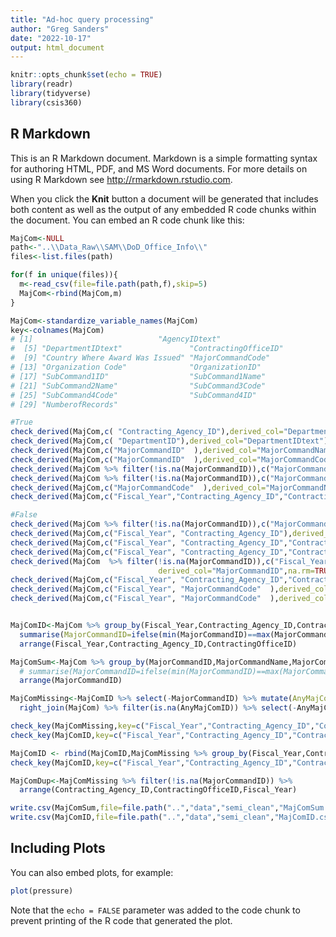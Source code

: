 ```yaml
---
title: "Ad-hoc query processing"
author: "Greg Sanders"
date: "2022-10-17"
output: html_document
---
```


```r
knitr::opts_chunk$set(echo = TRUE)
library(readr)
library(tidyverse)
library(csis360)

```

## R Markdown

This is an R Markdown document. Markdown is a simple formatting syntax for authoring HTML, PDF, and MS Word documents. For more details on using R Markdown see <http://rmarkdown.rstudio.com>.

When you click the **Knit** button a document will be generated that includes both content as well as the output of any embedded R code chunks within the document. You can embed an R code chunk like this:

```r

MajCom<-NULL
path<-"..\\Data_Raw\\SAM\\DoD_Office_Info\\"
files<-list.files(path) 

for(f in unique(files)){
  m<-read_csv(file=file.path(path,f),skip=5)
  MajCom<-rbind(MajCom,m)
}

MajCom<-standardize_variable_names(MajCom)
key<-colnames(MajCom)
# [1]                            "AgencyIDtext"                                     
#  [5] "DepartmentIDtext"               "ContractingOfficeID"            "ContractingOfficeName"          "ContractingOfficeRegion"       
#  [9] "Country Where Award Was Issued" "MajorCommandCode"               "MajorCommandID"                 "MajorCommandName"              
# [13] "Organization Code"              "OrganizationID"                 "ParentMacom Code"                "SubCommand1Code"               
# [17] "SubCommand1ID"                  "SubCommand1Name"                "SubCommand2Code"                "SubCommand2ID"                 
# [21] "SubCommand2Name"                "SubCommand3Code"                "SubCommand3ID"                  "SubCommand3Name"               
# [25] "SubCommand4Code"                "SubCommand4ID"                  "SubCommand4Name"                "Action_Obligation"             
# [29] "NumberofRecords"  

#True
check_derived(MajCom,c( "Contracting_Agency_ID"),derived_col="DepartmentID")
check_derived(MajCom,c( "DepartmentID"),derived_col="DepartmentIDtext")
check_derived(MajCom,c("MajorCommandID"  ),derived_col="MajorCommandName")
check_derived(MajCom,c("MajorCommandID"  ),derived_col="MajorCommandCode")
check_derived(MajCom %>% filter(!is.na(MajorCommandID)),c("MajorCommandID"  ),derived_col="Contracting_Agency_ID")
check_derived(MajCom %>% filter(!is.na(MajorCommandID)),c("MajorCommandID"  ),derived_col="DepartmentID")
check_derived(MajCom,c("MajorCommandCode"  ),derived_col="MajorCommandName")
check_derived(MajCom,c("Fiscal_Year","Contracting_Agency_ID","ContractingOfficeID" , "MajorCommandID"  ),derived_col="ParentMacomCode")

#False
check_derived(MajCom %>% filter(!is.na(MajorCommandID)),c("MajorCommandID"  ),derived_col="ContractingOfficeID")
check_derived(MajCom,c("Fiscal_Year", "Contracting_Agency_ID"),derived_col="AgencyIDtext",na.rm=TRUE)
check_derived(MajCom,c("Fiscal_Year", "Contracting_Agency_ID","ContractingOfficeID"  ),derived_col="ContractingOfficeName",na.rm=TRUE)
check_derived(MajCom,c("Fiscal_Year", "Contracting_Agency_ID","ContractingOfficeID"  ),derived_col="MajorCommandID",na.rm=TRUE)
check_derived(MajCom  %>% filter(!is.na(MajorCommandID)),c("Fiscal_Year", "Contracting_Agency_ID","ContractingOfficeID"),
                                 derived_col="MajorCommandID",na.rm=TRUE)
check_derived(MajCom,c("Fiscal_Year", "Contracting_Agency_ID","ContractingOfficeID"  ),derived_col="MajorCommandCode",na.rm=TRUE)
check_derived(MajCom,c("Fiscal_Year", "MajorCommandCode"  ),derived_col="MajorCommandID",na.rm=TRUE)
check_derived(MajCom,c("Fiscal_Year", "MajorCommandCode"  ),derived_col="ParentMacomCode",na.rm=TRUE)


MajComID<-MajCom %>% group_by(Fiscal_Year,Contracting_Agency_ID,ContractingOfficeID) %>% filter(!is.na(MajorCommandID)) %>%
  summarise(MajorCommandID=ifelse(min(MajorCommandID)==max(MajorCommandID),max(MajorCommandID),NA)) %>%
  arrange(Fiscal_Year,Contracting_Agency_ID,ContractingOfficeID)

MajComSum<-MajCom %>% group_by(MajorCommandID,MajorCommandName,MajorCommandCode) %>% summarise() %>%
  # summarise(MajorCommandID=ifelse(min(MajorCommandID)==max(MajorCommandID),max(MajorCommandID),NA)) %>%
  arrange(MajorCommandID)

MajComMissing<-MajComID %>% select(-MajorCommandID) %>% mutate(AnyMajComID=TRUE) %>%
  right_join(MajCom) %>% filter(is.na(AnyMajComID)) %>% select(-AnyMajComID) 

check_key(MajComMissing,key=c("Fiscal_Year","Contracting_Agency_ID","ContractingOfficeID"))
check_key(MajComID,key=c("Fiscal_Year","Contracting_Agency_ID","ContractingOfficeID"))

MajComID <- rbind(MajComID,MajComMissing %>% group_by(Fiscal_Year,Contracting_Agency_ID,ContractingOfficeID,MajorCommandID))
check_key(MajComID,key=c("Fiscal_Year","Contracting_Agency_ID","ContractingOfficeID"))

MajComDup<-MajComMissing %>% filter(!is.na(MajorCommandID)) %>%
  arrange(Contracting_Agency_ID,ContractingOfficeID,Fiscal_Year)

write.csv(MajComSum,file=file.path("..","data","semi_clean","MajComSum.csv"))
write.csv(MajComID,file=file.path("..","data","semi_clean","MajComID.csv"))

```

## Including Plots

You can also embed plots, for example:

```r
plot(pressure)
```

Note that the `echo = FALSE` parameter was added to the code chunk to prevent printing of the R code that generated the plot.
